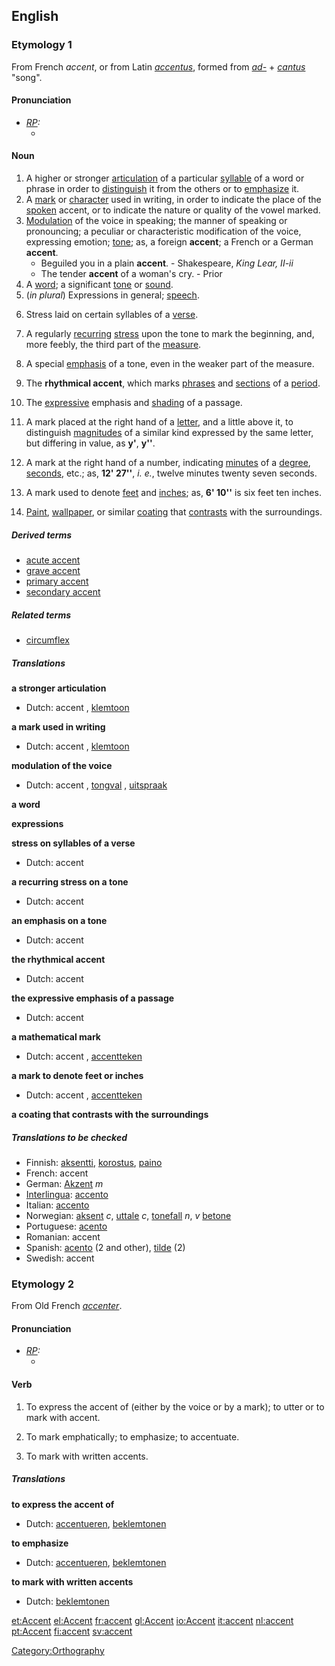 ==English==
===Etymology 1===
From French ''accent'', or from Latin ''[[accentus]]'', formed from ''[[ad-]]'' + ''[[cantus]]'' "song".

====Pronunciation====
* ''[[RP]]:''
** {{IPA|/ˈæksənt/}}

====Noun====
{{en-noun-reg}}
# A higher or stronger [[articulation]] of a particular [[syllable]] of a word or phrase in order to [[distinguish]] it from the others or to [[emphasize]] it.
# A [[mark]] or [[character]] used in writing, in order to indicate the place of the [[spoken]] accent, or to indicate the nature or quality of the vowel marked.
# [[modulation|Modulation]] of the voice in speaking; the manner of speaking or pronouncing; a peculiar or characteristic modification of the voice, expressing emotion; [[tone]]; as, a foreign '''accent'''; a French or a German '''accent'''.
#* Beguiled you in a plain '''accent'''. - Shakespeare, ''King Lear, II-ii''
#* The tender '''accent''' of a woman's cry. - Prior
# A [[word]]; a significant [[tone]] or [[sound]].
# (''in plural'') Expressions in general; [[speech]].
# {{prosody}} Stress laid on certain syllables of a [[verse]].
# {{music}} A regularly [[recur]]ring [[stress]] upon the tone to mark the beginning, and, more feebly, the third part of the [[measure]].
# {{music}} A special [[emphasis]] of a tone, even in the weaker part of the measure.
# {{music}} The '''rhythmical accent''', which marks [[phrase]]s and [[section]]s of a [[period]].
# {{music}} The [[expressive]] emphasis and [[shading]] of a passage.
# {{mathematics}} A mark placed at the right hand of a [[letter]], and a little above it, to distinguish [[magnitude]]s of a similar kind expressed by the same letter, but differing in value, as <b>y'</b>, <b>y<nowiki>''</nowiki></b>.
# {{trigonometry}} A mark at the right hand of a number, indicating [[minute]]s of a [[degree]], [[second]]s, etc.; as, <b>12' 27<nowiki>''</nowiki></b>, ''i. e.'', twelve minutes twenty seven seconds.
# {{engineering}} A mark used to denote [[feet]] and [[inch]]es; as, '''6' 10<nowiki>''</nowiki>''' is six feet ten inches.
# [[paint|Paint]], [[wallpaper]], or similar [[coating]] that [[contrast]]s with the surroundings.

=====Derived terms=====
* [[acute accent]]
* [[grave accent]]
* [[primary accent]]
* [[secondary accent]]

=====Related terms=====
* [[circumflex]]

=====Translations=====
'''a stronger articulation'''
{{top}}
* Dutch: accent {{n}}, [[klemtoon]] {{m}}
{{mid}}
{{bottom}}

'''a mark used in writing'''
{{top}}
* Dutch: accent {{n}}, [[klemtoon]] {{m}}
{{mid}}
{{bottom}}

'''modulation of the voice'''
{{top}}
* Dutch: accent {{n}}, [[tongval]] {{m}}, [[uitspraak]] {{f}}
{{mid}}
{{bottom}}

'''a word'''
{{top}}
{{mid}}
{{bottom}}

'''expressions'''
{{top}}
{{mid}}
{{bottom}}

'''stress on syllables of a verse'''
{{top}}
* Dutch: accent {{n}}
{{mid}}
{{bottom}}

'''a recurring stress on a tone'''
{{top}}
* Dutch: accent {{n}}
{{mid}}
{{bottom}}

'''an emphasis on a tone'''
{{top}}
* Dutch: accent {{n}}
{{mid}}
{{bottom}}

'''the rhythmical accent'''
{{top}}
* Dutch: accent {{n}}
{{mid}}
{{bottom}}

'''the expressive emphasis of a passage'''
{{top}}
* Dutch: accent {{n}}
{{mid}}
{{bottom}}

'''a mathematical mark'''
{{top}}
* Dutch: accent {{n}}, [[accentteken]] {{n}}
{{mid}}
{{bottom}}

'''a mark to denote feet or inches'''
{{top}}
* Dutch: accent {{n}}, [[accentteken]] {{n}}
{{mid}}
{{bottom}}

'''a coating that contrasts with the surroundings'''
{{top}}
{{mid}}
{{bottom}}

=====Translations to be checked=====
{{checktrans}}
*Finnish: [[aksentti]], [[korostus]], [[paino]]
*French: accent
*German: [[Akzent]]  ''m''
*[[Interlingua]]: [[accento]]
*Italian: [[accento]]
*Norwegian: [[aksent]] ''c'', [[uttale]] ''c'', [[tonefall]] ''n'', ''v'' [[betone]]
*Portuguese: [[acento]]
*Romanian: accent
*Spanish: [[acento]] (2 and other), [[tilde]] (2)
*Swedish: accent

===Etymology 2===
From Old French ''[[accenter]]''.

====Pronunciation====
* ''[[RP]]:''
** {{IPA|/əkˈsent/}}

====Verb====
{{en-infl-reg-consonant|accent||}}
# {{transitive}} To express the accent of (either by the voice or by a mark); to utter or to mark with accent.
# {{transitive}} To mark emphatically; to emphasize; to accentuate.
# {{transitive}} To mark with written accents.

=====Translations=====
'''to express the accent of'''
{{top}}
* Dutch: [[accentueren]], [[beklemtonen]]
{{mid}}
{{bottom}}

'''to emphasize'''
{{top}}
* Dutch: [[accentueren]], [[beklemtonen]]
{{mid}}
{{bottom}}

'''to mark with written accents'''
{{top}}
* Dutch: [[beklemtonen]]
{{mid}}
{{bottom}}


[[Category:Orthography]]
[[et:Accent]]
[[el:Accent]]
[[fr:accent]]
[[gl:Accent]]
[[io:Accent]]
[[it:accent]]
[[nl:accent]]
[[pt:Accent]]
[[fi:accent]]
[[sv:accent]]